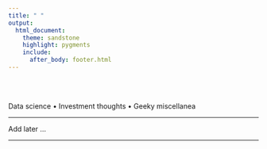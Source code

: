 ```yaml
---
title: " "
output:
  html_document:
    theme: sandstone
    highlight: pygments
    include:
      after_body: footer.html
---
```


<br></br>

Data science • Investment thoughts • Geeky miscellanea

---

Add later ...

---

